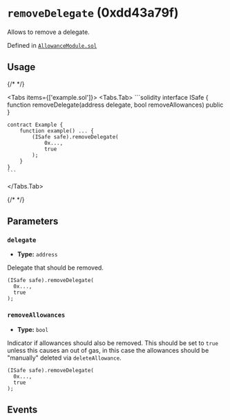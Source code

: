 


# `removeDelegate` (0xdd43a79f)



Allows to remove a delegate.




Defined in [`AllowanceModule.sol`](https://github.com/safe-global/safe-modules/tree/allowance/v0.1.1/modules/allowances/contracts/AllowanceModule.sol#L324)


## Usage

{/* <!-- vale off --> */}

<Tabs items={['example.sol']}>
  <Tabs.Tab>
    ```solidity
    interface ISafe {
        function removeDelegate(address delegate, bool removeAllowances) public
    }

    contract Example {
        function example() ... {
            (ISafe safe).removeDelegate(
                0x...,
                true
            );
        }
    }
    ```
  </Tabs.Tab>
</Tabs>

{/* <!-- vale on --> */}



## Parameters

### `delegate`

  - **Type:** `address`

  Delegate that should be removed.

  ```solidity focus=2
  (ISafe safe).removeDelegate(
    0x...,
    true
  );
  ```


### `removeAllowances`

  - **Type:** `bool`

  Indicator if allowances should also be removed. This should be set to `true` unless this causes an out of gas, in this case the allowances should be "manually" deleted via `deleteAllowance`.

  ```solidity focus=3
  (ISafe safe).removeDelegate(
    0x...,
    true
  );
  ```




## Events

<DeleteAllowance />
<RemoveDelegate />

